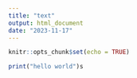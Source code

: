 ```yaml
---
title: "text"
output: html_document
date: "2023-11-17"
---
```


```r
knitr::opts_chunk$set(echo = TRUE)
```
```r
print("hello world")s
```

